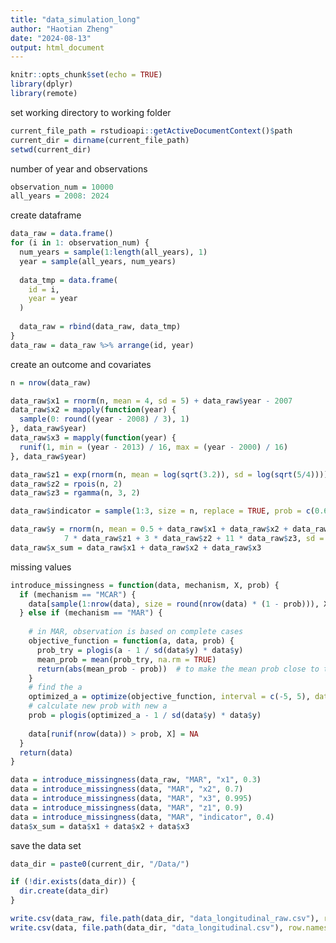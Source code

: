 ```yaml
---
title: "data_simulation_long"
author: "Haotian Zheng"
date: "2024-08-13"
output: html_document
---
```


```r
knitr::opts_chunk$set(echo = TRUE)
library(dplyr)
library(remote)
```



set working directory to working folder
```r
current_file_path = rstudioapi::getActiveDocumentContext()$path
current_dir = dirname(current_file_path)
setwd(current_dir)
```



number of year and observations
```r
observation_num = 10000
all_years = 2008: 2024
```



create dataframe
```r
data_raw = data.frame()
for (i in 1: observation_num) {
  num_years = sample(1:length(all_years), 1)
  year = sample(all_years, num_years)
  
  data_tmp = data.frame(
    id = i,
    year = year
  )
  
  data_raw = rbind(data_raw, data_tmp)
}
data_raw = data_raw %>% arrange(id, year)
```



create an outcome and covariates
```r
n = nrow(data_raw)

data_raw$x1 = rnorm(n, mean = 4, sd = 5) + data_raw$year - 2007
data_raw$x2 = mapply(function(year) {
  sample(0: round((year - 2008) / 3), 1)
}, data_raw$year)
data_raw$x3 = mapply(function(year) {
  runif(1, min = (year - 2013) / 16, max = (year - 2000) / 16)
}, data_raw$year)

data_raw$z1 = exp(rnorm(n, mean = log(sqrt(3.2)), sd = log(sqrt(5/4))))
data_raw$z2 = rpois(n, 2)
data_raw$z3 = rgamma(n, 3, 2)

data_raw$indicator = sample(1:3, size = n, replace = TRUE, prob = c(0.6, 0.3, 0.1))

data_raw$y = rnorm(n, mean = 0.5 + data_raw$x1 + data_raw$x2 + data_raw$x3 +
            7 * data_raw$z1 + 3 * data_raw$z2 + 11 * data_raw$z3, sd = sqrt(30))
data_raw$x_sum = data_raw$x1 + data_raw$x2 + data_raw$x3
```



missing values
```r
introduce_missingness = function(data, mechanism, X, prob) {
  if (mechanism == "MCAR") {
    data[sample(1:nrow(data), size = round(nrow(data) * (1 - prob))), X] = NA
  } else if (mechanism == "MAR") {
    
    # in MAR, observation is based on complete cases
    objective_function = function(a, data, prob) {
      prob_try = plogis(a - 1 / sd(data$y) * data$y)
      mean_prob = mean(prob_try, na.rm = TRUE)
      return(abs(mean_prob - prob))  # to make the mean prob close to the target prob
    }
    # find the a
    optimized_a = optimize(objective_function, interval = c(-5, 5), data = data, prob = prob)$minimum
    # calculate new prob with new a
    prob = plogis(optimized_a - 1 / sd(data$y) * data$y)
    
    data[runif(nrow(data)) > prob, X] = NA
  }
  return(data)
}

data = introduce_missingness(data_raw, "MAR", "x1", 0.3)
data = introduce_missingness(data, "MAR", "x2", 0.7)
data = introduce_missingness(data, "MAR", "x3", 0.995)
data = introduce_missingness(data, "MAR", "z1", 0.9)
data = introduce_missingness(data, "MAR", "indicator", 0.4)
data$x_sum = data$x1 + data$x2 + data$x3
```



save the data set
```r
data_dir = paste0(current_dir, "/Data/")

if (!dir.exists(data_dir)) {
  dir.create(data_dir)
}

write.csv(data_raw, file.path(data_dir, "data_longitudinal_raw.csv"), row.names = F)
write.csv(data, file.path(data_dir, "data_longitudinal.csv"), row.names = F)
```



